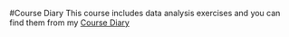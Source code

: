 #Course Diary
This course includes data analysis exercises and you can find them from my [Course Diary](https://miuva.github.io/IODS-project/)